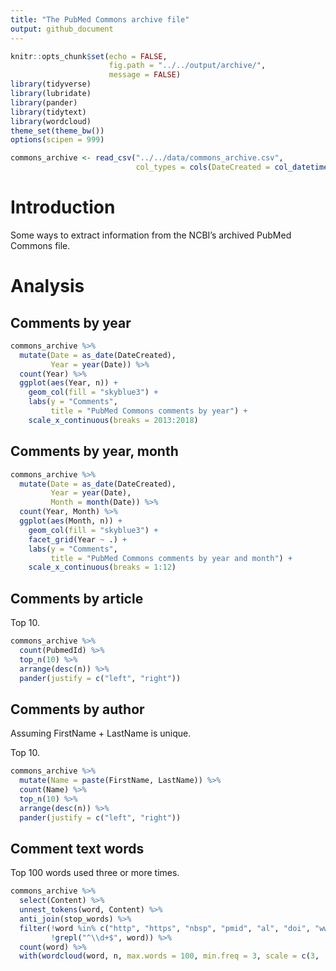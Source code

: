 ```yaml
---
title: "The PubMed Commons archive file"
output: github_document
---
```


```r
knitr::opts_chunk$set(echo = FALSE,
                      fig.path = "../../output/archive/",
                      message = FALSE)
library(tidyverse)
library(lubridate)
library(pander)
library(tidytext)
library(wordcloud)
theme_set(theme_bw())
options(scipen = 999)

commons_archive <- read_csv("../../data/commons_archive.csv",
                            col_types = cols(DateCreated = col_datetime(format = "%Y-%m-%d %H:%M:%S")))

```

# Introduction
Some ways to extract information from the NCBI's archived PubMed Commons file.

# Analysis

## Comments by year
```r
commons_archive %>%
  mutate(Date = as_date(DateCreated),
         Year = year(Date)) %>%
  count(Year) %>%
  ggplot(aes(Year, n)) +
    geom_col(fill = "skyblue3") +
    labs(y = "Comments",
         title = "PubMed Commons comments by year") +
    scale_x_continuous(breaks = 2013:2018)
```

## Comments by year, month
```r
commons_archive %>%
  mutate(Date = as_date(DateCreated),
         Year = year(Date),
         Month = month(Date)) %>%
  count(Year, Month) %>%
  ggplot(aes(Month, n)) +
    geom_col(fill = "skyblue3") +
    facet_grid(Year ~ .) +
    labs(y = "Comments",
         title = "PubMed Commons comments by year and month") +
    scale_x_continuous(breaks = 1:12)
```

## Comments by article
Top 10.
```r
commons_archive %>%
  count(PubmedId) %>%
  top_n(10) %>%
  arrange(desc(n)) %>%
  pander(justify = c("left", "right"))
```

## Comments by author
Assuming FirstName + LastName is unique.

Top 10.
```r
commons_archive %>%
  mutate(Name = paste(FirstName, LastName)) %>% 
  count(Name) %>%
  top_n(10) %>%
  arrange(desc(n)) %>%
  pander(justify = c("left", "right"))
```

## Comment text words
Top 100 words used three or more times.
```r
commons_archive %>% 
  select(Content) %>% 
  unnest_tokens(word, Content) %>% 
  anti_join(stop_words) %>% 
  filter(!word %in% c("http", "https", "nbsp", "pmid", "al", "doi", "www.ncbi.nlm.nih.gov", "pubmed", "e.g"), 
         !grepl("^\\d+$", word)) %>% 
  count(word) %>% 
  with(wordcloud(word, n, max.words = 100, min.freq = 3, scale = c(3, .5), colors = brewer.pal(8, "Dark2")))
```
